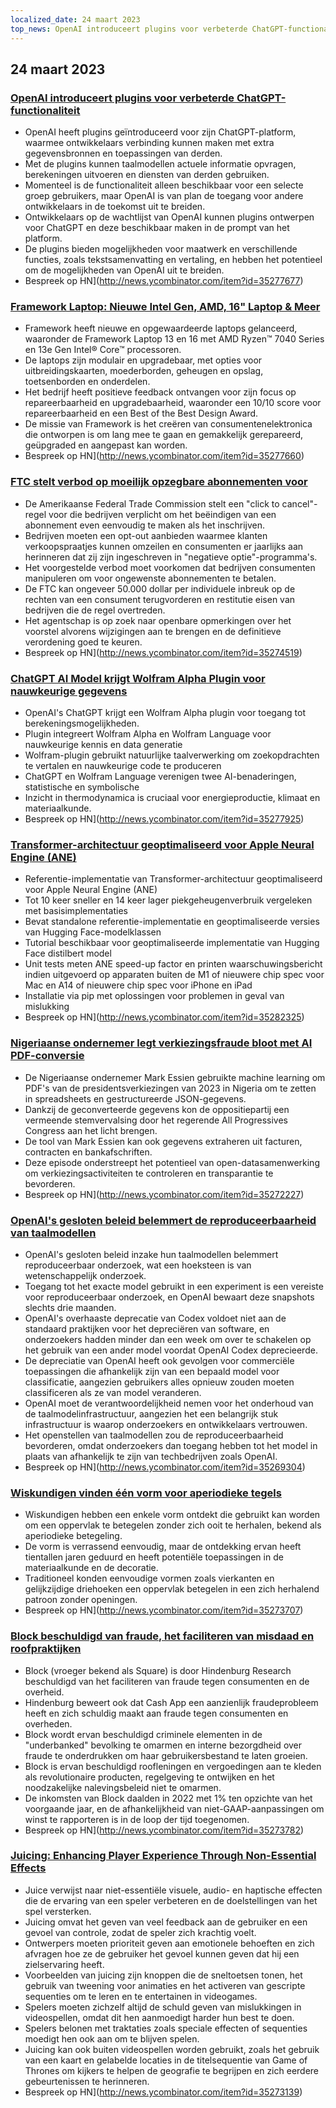```yaml
---
localized_date: 24 maart 2023
top_news: OpenAI introduceert plugins voor verbeterde ChatGPT-functionaliteit
---
```










<CallToAction />

<Steps>

## 24 maart 2023

### [OpenAI introduceert plugins voor verbeterde ChatGPT-functionaliteit](https://openai.com/blog/chatgpt-plugins)

- OpenAI heeft plugins geïntroduceerd voor zijn ChatGPT-platform, waarmee ontwikkelaars verbinding kunnen maken met extra gegevensbronnen en toepassingen van derden.
- Met de plugins kunnen taalmodellen actuele informatie opvragen, berekeningen uitvoeren en diensten van derden gebruiken.
- Momenteel is de functionaliteit alleen beschikbaar voor een selecte groep gebruikers, maar OpenAI is van plan de toegang voor andere ontwikkelaars in de toekomst uit te breiden.
- Ontwikkelaars op de wachtlijst van OpenAI kunnen plugins ontwerpen voor ChatGPT en deze beschikbaar maken in de prompt van het platform.
- De plugins bieden mogelijkheden voor maatwerk en verschillende functies, zoals tekstsamenvatting en vertaling, en hebben het potentieel om de mogelijkheden van OpenAI uit te breiden.
- Bespreek op HN](http://news.ycombinator.com/item?id=35277677)

### [Framework Laptop: Nieuwe Intel Gen, AMD, 16" Laptop & Meer](https://frame.work/)

- Framework heeft nieuwe en opgewaardeerde laptops gelanceerd, waaronder de Framework Laptop 13 en 16 met AMD Ryzen™ 7040 Series en 13e Gen Intel® Core™ processoren.
- De laptops zijn modulair en upgradebaar, met opties voor uitbreidingskaarten, moederborden, geheugen en opslag, toetsenborden en onderdelen.
- Het bedrijf heeft positieve feedback ontvangen voor zijn focus op repareerbaarheid en upgradebaarheid, waaronder een 10/10 score voor repareerbaarheid en een Best of the Best Design Award.
- De missie van Framework is het creëren van consumentenelektronica die ontworpen is om lang mee te gaan en gemakkelijk gerepareerd, geüpgraded en aangepast kan worden.
- Bespreek op HN](http://news.ycombinator.com/item?id=35277660)

### [FTC stelt verbod op moeilijk opzegbare abonnementen voor](https://www.theverge.com/2023/3/23/23652373/ftc-click-to-cancel-subscription-service-dark-patterns-ban)

- De Amerikaanse Federal Trade Commission stelt een "click to cancel"-regel voor die bedrijven verplicht om het beëindigen van een abonnement even eenvoudig te maken als het inschrijven.
- Bedrijven moeten een opt-out aanbieden waarmee klanten verkoopspraatjes kunnen omzeilen en consumenten er jaarlijks aan herinneren dat zij zijn ingeschreven in "negatieve optie"-programma's.
- Het voorgestelde verbod moet voorkomen dat bedrijven consumenten manipuleren om voor ongewenste abonnementen te betalen.
- De FTC kan ongeveer 50.000 dollar per individuele inbreuk op de rechten van een consument terugvorderen en restitutie eisen van bedrijven die de regel overtreden.
- Het agentschap is op zoek naar openbare opmerkingen over het voorstel alvorens wijzigingen aan te brengen en de definitieve verordening goed te keuren.
- Bespreek op HN](http://news.ycombinator.com/item?id=35274519)

### [ChatGPT AI Model krijgt Wolfram Alpha Plugin voor nauwkeurige gegevens](https://writings.stephenwolfram.com/2023/03/chatgpt-gets-its-wolfram-superpowers/)

- OpenAI's ChatGPT krijgt een Wolfram Alpha plugin voor toegang tot berekeningsmogelijkheden.
- Plugin integreert Wolfram Alpha en Wolfram Language voor nauwkeurige kennis en data generatie
- Wolfram-plugin gebruikt natuurlijke taalverwerking om zoekopdrachten te vertalen en nauwkeurige code te produceren
- ChatGPT en Wolfram Language verenigen twee AI-benaderingen, statistische en symbolische
- Inzicht in thermodynamica is cruciaal voor energieproductie, klimaat en materiaalkunde.
- Bespreek op HN](http://news.ycombinator.com/item?id=35277925)

### [Transformer-architectuur geoptimaliseerd voor Apple Neural Engine (ANE)](https://github.com/apple/ml-ane-transformers)

- Referentie-implementatie van Transformer-architectuur geoptimaliseerd voor Apple Neural Engine (ANE)
- Tot 10 keer sneller en 14 keer lager piekgeheugenverbruik vergeleken met basisimplementaties
- Bevat standalone referentie-implementatie en geoptimaliseerde versies van Hugging Face-modelklassen
- Tutorial beschikbaar voor geoptimaliseerde implementatie van Hugging Face distilbert model
- Unit tests meten ANE speed-up factor en printen waarschuwingsbericht indien uitgevoerd op apparaten buiten de M1 of nieuwere chip spec voor Mac en A14 of nieuwere chip spec voor iPhone en iPad
- Installatie via pip met oplossingen voor problemen in geval van mislukking
- Bespreek op HN](http://news.ycombinator.com/item?id=35282325)

### [Nigeriaanse ondernemer legt verkiezingsfraude bloot met AI PDF-conversie](https://markessien.com/posts/drama_of_transcription/)

- De Nigeriaanse ondernemer Mark Essien gebruikte machine learning om PDF's van de presidentsverkiezingen van 2023 in Nigeria om te zetten in spreadsheets en gestructureerde JSON-gegevens.
- Dankzij de geconverteerde gegevens kon de oppositiepartij een vermeende stemvervalsing door het regerende All Progressives Congress aan het licht brengen.
- De tool van Mark Essien kan ook gegevens extraheren uit facturen, contracten en bankafschriften.
- Deze episode onderstreept het potentieel van open-datasamenwerking om verkiezingsactiviteiten te controleren en transparantie te bevorderen.
- Bespreek op HN](http://news.ycombinator.com/item?id=35272227)

### [OpenAI's gesloten beleid belemmert de reproduceerbaarheid van taalmodellen](https://aisnakeoil.substack.com/p/openais-policies-hinder-reproducible)

- OpenAI's gesloten beleid inzake hun taalmodellen belemmert reproduceerbaar onderzoek, wat een hoeksteen is van wetenschappelijk onderzoek.
- Toegang tot het exacte model gebruikt in een experiment is een vereiste voor reproduceerbaar onderzoek, en OpenAI bewaart deze snapshots slechts drie maanden.
- OpenAI's overhaaste deprecatie van Codex voldoet niet aan de standaard praktijken voor het depreciëren van software, en onderzoekers hadden minder dan een week om over te schakelen op het gebruik van een ander model voordat OpenAI Codex deprecieerde.
- De depreciatie van OpenAI heeft ook gevolgen voor commerciële toepassingen die afhankelijk zijn van een bepaald model voor classificatie, aangezien gebruikers alles opnieuw zouden moeten classificeren als ze van model veranderen.
- OpenAI moet de verantwoordelijkheid nemen voor het onderhoud van de taalmodelinfrastructuur, aangezien het een belangrijk stuk infrastructuur is waarop onderzoekers en ontwikkelaars vertrouwen.
- Het openstellen van taalmodellen zou de reproduceerbaarheid bevorderen, omdat onderzoekers dan toegang hebben tot het model in plaats van afhankelijk te zijn van techbedrijven zoals OpenAI.
- Bespreek op HN](http://news.ycombinator.com/item?id=35269304)

### [Wiskundigen vinden één vorm voor aperiodieke tegels](https://www.newscientist.com/article/2365363-mathematicians-discover-shape-that-can-tile-a-wall-and-never-repeat/)

- Wiskundigen hebben een enkele vorm ontdekt die gebruikt kan worden om een oppervlak te betegelen zonder zich ooit te herhalen, bekend als aperiodieke betegeling.
- De vorm is verrassend eenvoudig, maar de ontdekking ervan heeft tientallen jaren geduurd en heeft potentiële toepassingen in de materiaalkunde en de decoratie.
- Traditioneel konden eenvoudige vormen zoals vierkanten en gelijkzijdige driehoeken een oppervlak betegelen in een zich herhalend patroon zonder openingen.
- Bespreek op HN](http://news.ycombinator.com/item?id=35273707)

### [Block beschuldigd van fraude, het faciliteren van misdaad en roofpraktijken](https://hindenburgresearch.com/block/)

- Block (vroeger bekend als Square) is door Hindenburg Research beschuldigd van het faciliteren van fraude tegen consumenten en de overheid.
- Hindenburg beweert ook dat Cash App een aanzienlijk fraudeprobleem heeft en zich schuldig maakt aan fraude tegen consumenten en overheden.
- Block wordt ervan beschuldigd criminele elementen in de "underbanked" bevolking te omarmen en interne bezorgdheid over fraude te onderdrukken om haar gebruikersbestand te laten groeien.
- Block is ervan beschuldigd roofleningen en vergoedingen aan te kleden als revolutionaire producten, regelgeving te ontwijken en het noodzakelijke nalevingsbeleid niet te omarmen.
- De inkomsten van Block daalden in 2022 met 1% ten opzichte van het voorgaande jaar, en de afhankelijkheid van niet-GAAP-aanpassingen om winst te rapporteren is in de loop der tijd toegenomen.
- Bespreek op HN](http://news.ycombinator.com/item?id=35273782)

### [Juicing: Enhancing Player Experience Through Non-Essential Effects](https://garden.bradwoods.io/notes/design/juice)

- Juice verwijst naar niet-essentiële visuele, audio- en haptische effecten die de ervaring van een speler verbeteren en de doelstellingen van het spel versterken.
- Juicing omvat het geven van veel feedback aan de gebruiker en een gevoel van controle, zodat de speler zich krachtig voelt.
- Ontwerpers moeten prioriteit geven aan emotionele behoeften en zich afvragen hoe ze de gebruiker het gevoel kunnen geven dat hij een zielservaring heeft.
- Voorbeelden van juicing zijn knoppen die de sneltoetsen tonen, het gebruik van tweening voor animaties en het activeren van gescripte sequenties om te leren en te entertainen in videogames.
- Spelers moeten zichzelf altijd de schuld geven van mislukkingen in videospellen, omdat dit hen aanmoedigt harder hun best te doen.
- Spelers belonen met traktaties zoals speciale effecten of sequenties moedigt hen ook aan om te blijven spelen.
- Juicing kan ook buiten videospellen worden gebruikt, zoals het gebruik van een kaart en gelabelde locaties in de titelsequentie van Game of Thrones om kijkers te helpen de geografie te begrijpen en zich eerdere gebeurtenissen te herinneren.
- Bespreek op HN](http://news.ycombinator.com/item?id=35273139)

</Steps>
